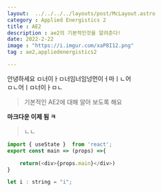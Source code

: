 ```yaml
---
layout:  ../../../../layouts/post/McLayout.astro
category : Applied Energistics 2
title : AE2
description : ae2의 기본적인것을 알려준다!
date: 2022-2-22
image : "https://i.imgur.com/xaP8I12.png"
tag : ae2,appliedenergistics2

---
```


안녕하세요 ㅁ너이ㅏㅁ너임너임넝먼이ㅓ마ㅣㄴ어<br/>
ㅁㄴ어ㅣㅁ너이ㅏㅁㄴ
> 기본적인 AE2에 대해 알아 보도록 해요

**마크다운 이제 됨 ㅋ**

> ㄴㄴ

```js
import { useState }  from 'react';
export const main => (props) =>{

    return(<div>{props.main}</div>)
}

let i : string = "i";

```
